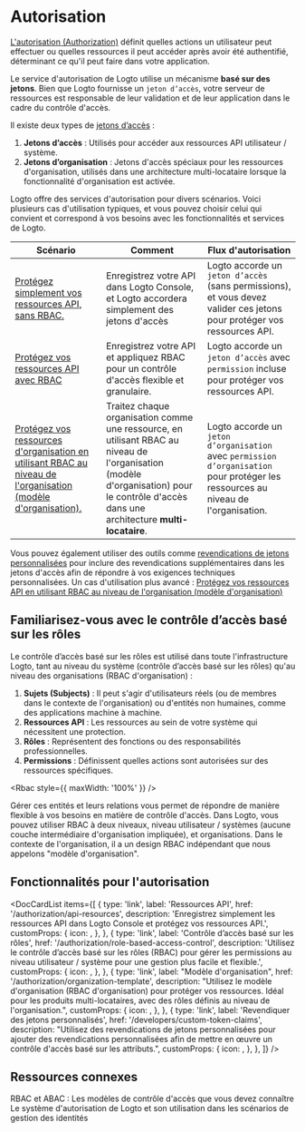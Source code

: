 

# Autorisation

[L'autorisation (Authorization)](https://auth.wiki/authorization) définit quelles actions un utilisateur peut effectuer ou quelles ressources il peut accéder après avoir été authentifié, déterminant ce qu'il peut faire dans votre application.

Le service d'autorisation de Logto utilise un mécanisme **basé sur des jetons**. Bien que Logto fournisse un `jeton d’accès`, votre serveur de ressources est responsable de leur validation et de leur application dans le cadre du contrôle d'accès.

Il existe deux types de [jetons d’accès](https://auth.wiki/access-token) :

1. **Jetons d’accès** : Utilisés pour accéder aux ressources API utilisateur / système.
2. **Jetons d’organisation** : Jetons d'accès spéciaux pour les ressources d'organisation, utilisés dans une architecture multi-locataire lorsque la fonctionnalité d'organisation est activée.

Logto offre des services d'autorisation pour divers scénarios. Voici plusieurs cas d'utilisation typiques, et vous pouvez choisir celui qui convient et correspond à vos besoins avec les fonctionnalités et services de Logto.

| Scénario                                                                                                                                                                             | Comment                                                                                                                                                                                    | Flux d'autorisation                                                                                                                |
| ------------------------------------------------------------------------------------------------------------------------------------------------------------------------------------ | ------------------------------------------------------------------------------------------------------------------------------------------------------------------------------------------ | ---------------------------------------------------------------------------------------------------------------------------------- |
| [Protégez simplement vos ressources API, sans RBAC.](/authorization/api-resources/protect-your-api)                                                                                  | Enregistrez votre API dans Logto Console, et Logto accordera simplement des jetons d'accès                                                                                                 | Logto accorde un `jeton d’accès` (sans permissions), et vous devez valider ces jetons pour protéger vos ressources API.            |
| [Protégez vos ressources API avec RBAC](/authorization/role-based-access-control/protect-api-resources-with-rbac)                                                                    | Enregistrez votre API et appliquez RBAC pour un contrôle d'accès flexible et granulaire.                                                                                                   | Logto accorde un `jeton d’accès` avec `permission` incluse pour protéger vos ressources API.                                       |
| [Protégez vos ressources d'organisation en utilisant RBAC au niveau de l'organisation (modèle d'organisation).](/authorization/organization-template/protect-organization-resources) | Traitez chaque organisation comme une ressource, en utilisant RBAC au niveau de l'organisation (modèle d'organisation) pour le contrôle d'accès dans une architecture **multi-locataire**. | Logto accorde un `jeton d’organisation` avec `permission d’organisation` pour protéger les ressources au niveau de l'organisation. |

Vous pouvez également utiliser des outils comme [revendications de jetons personnalisées](/developers/custom-token-claims) pour inclure des revendications supplémentaires dans les jetons d'accès afin de répondre à vos exigences techniques personnalisées. Un cas d'utilisation plus avancé : [Protégez vos ressources API en utilisant RBAC au niveau de l'organisation (modèle d'organisation)](/authorization/organization-template/protect-api-reources)

## Familiarisez-vous avec le contrôle d’accès basé sur les rôles

Le contrôle d’accès basé sur les rôles est utilisé dans toute l'infrastructure Logto, tant au niveau du système (contrôle d’accès basé sur les rôles) qu'au niveau des organisations (RBAC d'organisation) :

1. **Sujets (Subjects)** : Il peut s'agir d'utilisateurs réels (ou de membres dans le contexte de l'organisation) ou d'entités non humaines, comme des applications machine à machine.
2. **Ressources API** : Les ressources au sein de votre système qui nécessitent une protection.
3. **Rôles** : Représentent des fonctions ou des responsabilités professionnelles.
4. **Permissions** : Définissent quelles actions sont autorisées sur des ressources spécifiques.

<Rbac style={{ maxWidth: '100%' }} />

Gérer ces entités et leurs relations vous permet de répondre de manière flexible à vos besoins en matière de contrôle d'accès. Dans Logto, vous pouvez utiliser RBAC à deux niveaux, niveau utilisateur / systèmes (aucune couche intermédiaire d'organisation impliquée), et organisations. Dans le contexte de l'organisation, il a un design RBAC indépendant que nous appelons "modèle d'organisation".

## Fonctionnalités pour l'autorisation

<DocCardList
  items={[
    {
      type: 'link',
      label: 'Ressources API',
      href: '/authorization/api-resources',
      description:
        'Enregistrez simplement les ressources API dans Logto Console et protégez vos ressources API.',
      customProps: {
        icon: <Api />,
      },
    },
    {
      type: 'link',
      label: 'Contrôle d’accès basé sur les rôles',
      href: '/authorization/role-based-access-control',
      description:
        'Utilisez le contrôle d’accès basé sur les rôles (RBAC) pour gérer les permissions au niveau utilisateur / système pour une gestion plus facile et flexible.',
      customProps: {
        icon: <Role />,
      },
    },
    {
      type: 'link',
      label: "Modèle d'organisation",
      href: '/authorization/organization-template',
      description:
        "Utilisez le modèle d'organisation (RBAC d'organisation) pour protéger vos ressources. Idéal pour les produits multi-locataires, avec des rôles définis au niveau de l'organisation.",
      customProps: {
        icon: <OrgTemplate />,
      },
    },
    {
      type: 'link',
      label: 'Revendiquer des jetons personnalisés',
      href: '/developers/custom-token-claims',
      description:
        "Utilisez des revendications de jetons personnalisées pour ajouter des revendications personnalisées afin de mettre en œuvre un contrôle d'accès basé sur les attributs.",
      customProps: {
        icon: <Jwt />,
      },
    },
  ]}
/>

## Ressources connexes

<Url href="https://blog.logto.io/rbac-and-abac">
  RBAC et ABAC : Les modèles de contrôle d'accès que vous devez connaître
</Url>

<Url href="https://blog.logto.io/logto-authorization-system-and-its-use">
  Le système d'autorisation de Logto et son utilisation dans les scénarios de gestion des identités
</Url>
